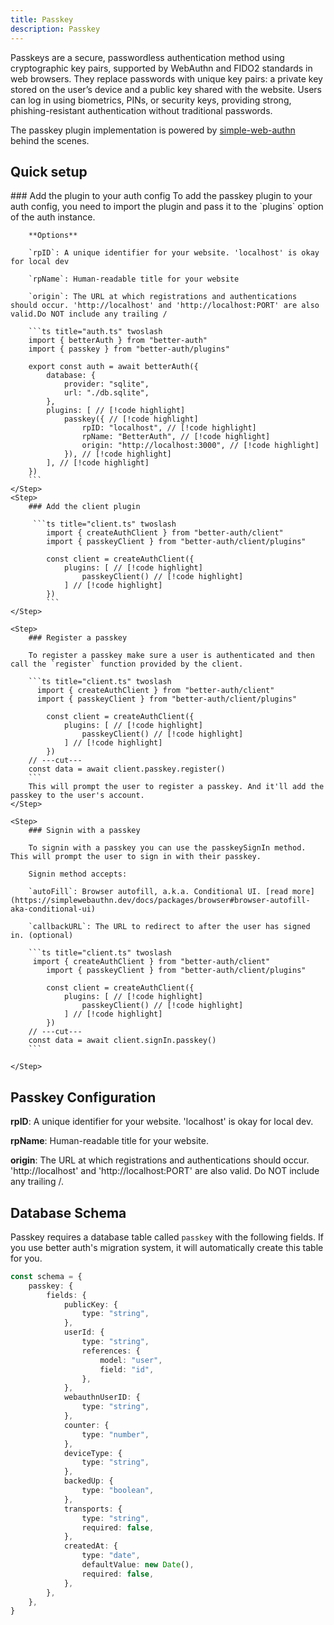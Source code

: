 ```yaml
---
title: Passkey
description: Passkey
---
```


Passkeys are a secure, passwordless authentication method using cryptographic key pairs, supported by WebAuthn and FIDO2 standards in web browsers. They replace passwords with unique key pairs: a private key stored on the user’s device and a public key shared with the website. Users can log in using biometrics, PINs, or security keys, providing strong, phishing-resistant authentication without traditional passwords.

The passkey plugin implementation is powered by [simple-web-authn](https://simplewebauthn.dev/) behind the scenes.

## Quick setup

<Steps>
    <Step>
        ### Add the plugin to your auth config
        To add the passkey plugin to your auth config, you need to import the plugin and pass it to the `plugins` option of the auth instance.

        **Options**

        `rpID`: A unique identifier for your website. 'localhost' is okay for local dev

        `rpName`: Human-readable title for your website

        `origin`: The URL at which registrations and authentications should occur. 'http://localhost' and 'http://localhost:PORT' are also valid.Do NOT include any trailing /

        ```ts title="auth.ts" twoslash
        import { betterAuth } from "better-auth"
        import { passkey } from "better-auth/plugins"
        
        export const auth = await betterAuth({
            database: {
                provider: "sqlite",
                url: "./db.sqlite",
            },
            plugins: [ // [!code highlight]
                passkey({ // [!code highlight]
                    rpID: "localhost", // [!code highlight]
                    rpName: "BetterAuth", // [!code highlight]
                    origin: "http://localhost:3000", // [!code highlight]
                }), // [!code highlight]
            ], // [!code highlight]
        })
        ```
    </Step>
    <Step>  
        ### Add the client plugin
        
         ```ts title="client.ts" twoslash
            import { createAuthClient } from "better-auth/client"
            import { passkeyClient } from "better-auth/client/plugins"
            
            const client = createAuthClient({
                plugins: [ // [!code highlight]
                    passkeyClient() // [!code highlight]
                ] // [!code highlight]
            })
            ```
    </Step>
    
    <Step>
        ### Register a passkey

        To register a passkey make sure a user is authenticated and then call the `register` function provided by the client.

        ```ts title="client.ts" twoslash
          import { createAuthClient } from "better-auth/client"
          import { passkeyClient } from "better-auth/client/plugins"
            
            const client = createAuthClient({
                plugins: [ // [!code highlight]
                    passkeyClient() // [!code highlight]
                ] // [!code highlight]
            })
        // ---cut---
        const data = await client.passkey.register()
        ```
        This will prompt the user to register a passkey. And it'll add the passkey to the user's account.
    </Step>

    <Step>
        ### Signin with a passkey

        To signin with a passkey you can use the passkeySignIn method. This will prompt the user to sign in with their passkey.
        
        Signin method accepts:

        `autoFill`: Browser autofill, a.k.a. Conditional UI. [read more](https://simplewebauthn.dev/docs/packages/browser#browser-autofill-aka-conditional-ui)

        `callbackURL`: The URL to redirect to after the user has signed in. (optional)

        ```ts title="client.ts" twoslash
         import { createAuthClient } from "better-auth/client"
            import { passkeyClient } from "better-auth/client/plugins"
            
            const client = createAuthClient({
                plugins: [ // [!code highlight]
                    passkeyClient() // [!code highlight]
                ] // [!code highlight]
            })
        // ---cut---
        const data = await client.signIn.passkey()
        ```
        
    </Step>
</Steps>


## Passkey Configuration

**rpID**: A unique identifier for your website. 'localhost' is okay for local dev.

**rpName**: Human-readable title for your website.

**origin**: The URL at which registrations and authentications should occur. 'http://localhost' and 'http://localhost:PORT' are also valid. Do NOT include any trailing /.


## Database Schema

Passkey requires a database table called `passkey` with the following fields. If you use better auth's migration system, it will automatically create this table for you.

```ts
const schema = {
    passkey: {
        fields: {
            publicKey: {
                type: "string",
            },
            userId: {
                type: "string",
                references: {
                    model: "user",
                    field: "id",
                },
            },
            webauthnUserID: {
                type: "string",
            },
            counter: {
                type: "number",
            },
            deviceType: {
                type: "string",
            },
            backedUp: {
                type: "boolean",
            },
            transports: {
                type: "string",
                required: false,
            },
            createdAt: {
                type: "date",
                defaultValue: new Date(),
                required: false,
            },
        },
    },
}
```